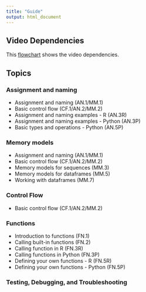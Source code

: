 ```yaml
---
title: "Guide"
output: html_document
---
```


## Video Dependencies

This [flowchart](gfx/Flowchart.jpg) shows the video dependencies.

## Topics

### Assignment and naming

- Assignment and naming (AN.1/MM.1)
- Basic control flow (CF.1/AN.2/MM.2)
-  Assignment and naming examples - R (AN.3R)
- Assignment and naming examples - Python (AN.3P)
- Basic types and operations - Python (AN.5P)

### Memory models

- Assignment and naming (AN.1/MM.1)
- Basic control flow (CF.1/AN.2/MM.2)
-  Memory models for sequences (MM.3)
- Memory models for dataframes (MM.5)
-  Working with dataframes (MM.7)

### Control Flow

- Basic control flow (CF.1/AN.2/MM.2)

### Functions

- Introduction to functions (FN.1)
- Calling built-in functions (FN.2)
- Calling function in R (FN.3R)
- Calling functions in Python (FN.3P)
- Defining your own functions - R (FN.5R)
- Defining your own functions - Python (FN.5P)

### Testing, Debugging, and Troubleshooting



